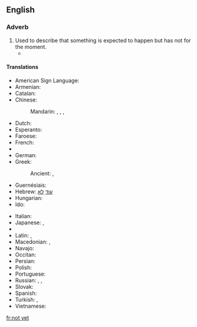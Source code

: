 ==English==

===Adverb===
{{en-adv|head=[[not]] [[yet]]|-}}

# Used to describe that something is expected to happen but has not for the moment.
#* {{quote-magazine|date=2013-07-20|volume=408|issue=8845|magazine={{w|The Economist}}
|title=[http://www.economist.com/news/http://www.economist.com/news/asia/21582043-villagers-enjoy-sunlight-after-dark-out-gloom Out of the gloom]
|passage=[Rural solar plant] schemes are of little help to industry or other heavy users of electricity. '''Nor''' is solar power '''yet''' as cheap as the grid. For all that, the rapid arrival of electric light to Indian villages is long overdue. When the national grid suffers its next huge outage, as it did in July 2012 when hundreds of millions were left in the dark, look for specks of light in the villages.}}

====Translations====
{{trans-top|expected to happened but has not for the moment}}
* American Sign Language: {{t|ase|OpenB@NearSideTrunkhigh-PalmBack Nod}}
* Armenian: {{t|hy|դեռ ոչ|sc=Armn}}
* Catalan: {{t|ca|encara no}}
* Chinese:
*: Mandarin: {{t+|cmn|沒有|sc=Hani}}, {{t+|cmn|没有|tr=méiyǒu|sc=Hani}}, {{qualifier|literary}} {{t+|cmn|尚未|tr=shàngwèi|sc=Hani}}, {{t+|cmn|未|tr=wèi|sc=Hani}}
* Dutch: {{t|nl|nog niet}}
* Esperanto: {{t|eo|ankoraŭ ne}}
* Faroese: {{t|fo|ikki enn}}
* French: {{t+|fr|pas encore}}
* {{trreq|ka}}
* German: {{t|de|noch nicht}}
* Greek: {{t|el|όχι ακόμα|tr=óchi akóma}}
*: Ancient: {{t|grc|οὔπω|sc=polytonic}}, {{t|grc|μήπω|sc=polytonic}}
* Guernésiais: {{t|roa-grn|pas acore}}
* Hebrew: [[עוד]] [[לא]]
* Hungarian: {{t|hu|még nem}}
* Ido: {{t|io|ne ja}}
{{trans-mid}}
* Italian: {{t|it|non ancora}}
* Japanese: {{qualifier|short answer or in a negative sentence}} {{t|ja|まだ|tr=mada|sc=Jpan}}, {{t|ja|まだまだ|tr=madamada|sc=Jpan}}
* {{trreq|ko}}
* Latin: {{t+|la|nondum}}, {{t|la|hauddum}}
* Macedonian: {{t|mk|сѐ уште не|tr=se úšte ne}}, {{t|mk|уште не|tr=úšte ne}}
* Navajo: {{t|nv|tʼah dooda}}
* Occitan: {{t|oc|pas encara}}
* Persian: {{t|fa|هنوز نه|tr=hanuz na|sc=fa-Arab}}
* Polish: {{t|pl|jeszcze nie}}
* Portuguese: {{t|pt|[[ainda]] [[não]]}}
* Russian: {{t|ru|пока нет|tr=poká nét}}, {{t|ru|ещё нет|tr=ješčó nét}}, {{t|ru|всё ещё нет|tr=vsjo ješčó nét}}
* Slovak: {{t|sk|ešte nie}}
* Spanish: {{t|es|todavía no}}
* Turkish: {{t|tr|henüz değil}}, {{t|tr|daha değil}}
* Vietnamese: {{t+|vi|chưa}}
{{trans-bottom}}

[[fr:not yet]]